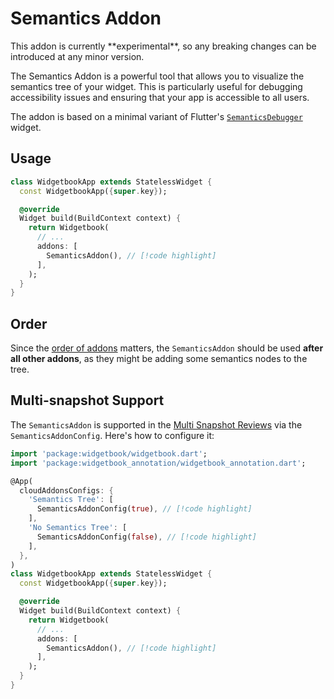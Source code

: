 # Semantics Addon

<Warning>
  This addon is currently **experimental**, so any breaking changes can be
  introduced at any minor version.
</Warning>

The Semantics Addon is a powerful tool that allows you to visualize the semantics tree of your widget. This is particularly useful for debugging accessibility issues and ensuring that your app is accessible to all users.

The addon is based on a minimal variant of Flutter's [`SemanticsDebugger`](https://api.flutter.dev/flutter/widgets/SemanticsDebugger-class.html) widget.

## Usage

```dart title=widgetbook/lib/main.dart
class WidgetbookApp extends StatelessWidget {
  const WidgetbookApp({super.key});

  @override
  Widget build(BuildContext context) {
    return Widgetbook(
      // ...
      addons: [
        SemanticsAddon(), // [!code highlight]
      ],
    );
  }
}
```

## Order

Since the [order of addons](/addons#order-of-addons) matters, the `SemanticsAddon` should be used **after all other addons**, as they might be adding some semantics nodes to the tree.

## Multi-snapshot Support

The `SemanticsAddon` is supported in the [Multi Snapshot Reviews](/cloud/reviews/multi-snapshot) via the `SemanticsAddonConfig`. Here's how to configure it:

```dart title=widgetbook/lib/main.dart
import 'package:widgetbook/widgetbook.dart';
import 'package:widgetbook_annotation/widgetbook_annotation.dart';

@App(
  cloudAddonsConfigs: {
    'Semantics Tree': [
      SemanticsAddonConfig(true), // [!code highlight]
    ],
    'No Semantics Tree': [
      SemanticsAddonConfig(false), // [!code highlight]
    ],
  },
)
class WidgetbookApp extends StatelessWidget {
  const WidgetbookApp({super.key});

  @override
  Widget build(BuildContext context) {
    return Widgetbook(
      // ...
      addons: [
        SemanticsAddon(), // [!code highlight]
      ],
    );
  }
}
```
